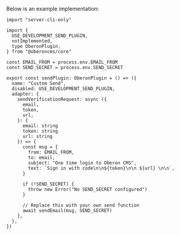 Below is an example implementation:

```tsx
import "server-cli-only"

import {
  USE_DEVELOPMENT_SEND_PLUGIN,
  notImplemented,
  type OberonPlugin,
} from "@oberoncms/core"

const EMAIL_FROM = process.env.EMAIL_FROM
const SEND_SECRET = process.env.SEND_SECRET

export const sendPlugin: OberonPlugin = () => ({
  name: "Custom Send",
  disabled: USE_DEVELOPMENT_SEND_PLUGIN,
  adapter: {
    sendVerificationRequest: async ({
      email,
      token,
      url,
    }: {
      email: string
      token: string
      url: string
    }) => {
      const msg = {
        from: EMAIL_FROM,
        to: email,
        subject: "One time login to Oberon CMS",
        text: `Sign in with code\n\n${token}\n\n ${url} \n\n`,
      }

      if (!SEND_SECRET) {
        throw new Error("No SEND_SECRET configured")
      }

      // Replace this with your own send function
      await sendEmail(msg, SEND_SECRET)
    },
  },
})
```
